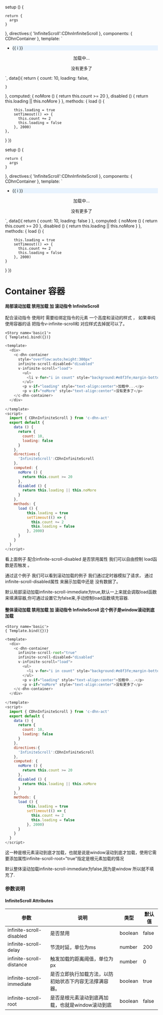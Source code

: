 

<Meta title='DHNUIDOCS/Container 容器'  />



  setup () {
    
    return {
      args
    }
  },
  directives:{
    'InfiniteScroll':CDhnInfiniteScroll
  },
  components: { CDhnContainer },
  template: `
  <div>
    <c-dhn-container infinite-scroll-root="true"   infinite-scroll-disabled="disabled"  v-bind="args" v-infinite-scroll="load">
      <ul>
        <li v-for="i in count" style="background:#e8f3fe;margin-bottom:5px">{{ i }}</li>
      </ul>
      <p v-if="loading" style="text-align:center">加载中...</p>
      <p v-if="noMore" style="text-align:center">没有更多了</p>
    </c-dhn-container>
  </div>
  `,
  data(){
    return {
        count: 10,
        loading: false,
     
    }
  },
  computed: {
      noMore () {
        return this.count >= 20
      },
      disabled () {
        return this.loading || this.noMore
      }
  },
  methods: {
    load () {
     
        this.loading = true
        setTimeout(() => {
          this.count += 2
          this.loading = false
        }, 2000)
    },
  }
})



  setup () {
    
    return {
      args
    }
  },
  directives:{
    'InfiniteScroll':CDhnInfiniteScroll
  },
  components: { CDhnContainer },
  template: `
  <div>
    <c-dhn-container  style="overflow:auto;height:300px"  infinite-scroll-disabled="disabled"  v-bind="args" v-infinite-scroll="load">
      <ul>
        <li v-for="i in count" style="background:#e8f3fe;margin-bottom:5px">{{ i }}</li>
      </ul>
      <p v-if="loading" style="text-align:center">加载中...</p>
      <p v-if="noMore" style="text-align:center">没有更多了</p>
    </c-dhn-container>
  </div>
  `,
  data(){
    return {
        count: 10,
        loading: false
    }
  },
  computed: {
      noMore () {
        return this.count >= 20
      },
      disabled () {
        return this.loading || this.noMore
      }
  },
  methods: {
    load () {
     
        this.loading = true
        setTimeout(() => {
          this.count += 2
          this.loading = false
        }, 2000)
    }
  }
})

# Container 容器










#### 局部滚动加载 禁用加载 加 滚动指令 InfiniteScroll

配合滚动指令 使用时 需要给绑定指令的元素 一个高度和滚动的样式 ，  如果单纯使用容器的话 把指令v-infinite-scroll和 对应样式去掉就可以了。

<Preview>
    
    <Story name='basic1'>
    { Template1.bind({})}
  </Story>
</Preview>


```javascript
<template>
  <div>
    <c-dhn-container  
      style="overflow:auto;height:300px" 
      infinite-scroll-disabled="disabled"   
      v-infinite-scroll="load">
        <ul>
          <li v-for="i in count" style="background:#e8f3fe;margin-bottom:5px">{{ i }}</li>
        </ul>
        <p v-if="loading" style="text-align:center">加载中...</p>
        <p v-if="noMore" style="text-align:center">没有更多了</p>
    </c-dhn-container>
  </div>
   
</template>
<script>
  import { CDhnInfiniteScroll } from 'c-dhn-act'
  export default {
    data () {
      return {
        count: 10,
        loading: false
      }
    },
    directives:{
      'InfiniteScroll':CDhnInfiniteScroll
    },
    computed: {
      noMore () {
        return this.count >= 20
      },
      disabled () {
        return this.loading || this.noMore
      }
    },
    methods: {
      load () {
          this.loading = true
          setTimeout(() => {
            this.count += 2
            this.loading = false
          }, 2000)
      }
    }
  }
</script>
```

看上面例子   配合infinite-scroll-disabled 是否禁用属性  我们可以自由控制 load函数是否触发 。

通过这个例子  我们可以看到滚动加载的例子  我们通过定时器模拟了请求， 通过infinite-scroll-disabled属性 来展示加载中还是 没有数据了。

默认局部滚动加载infinite-scroll-immediate为true,默认一上来就会调取load函数来填满容器,你可通过设置它为false来,手动控制load函数填充容器.






#### 整体滚动加载 禁用加载 加 滚动指令 InfiniteScroll 这个例子是window滚动到底加载

<Preview>
    
    <Story name='basic'>
    { Template.bind({})}
  </Story>
</Preview>

```javascript
<template>
  <div>
    <c-dhn-container 
      infinite-scroll-root="true"    
      infinite-scroll-disabled="disabled"   
      v-infinite-scroll="load">
        <ul>
          <li v-for="i in count" style="background:#e8f3fe;margin-bottom:5px">{{ i }}</li>
        </ul>
        <p v-if="loading" style="text-align:center">加载中...</p>
        <p v-if="noMore" style="text-align:center">没有更多了</p>
    </c-dhn-container>
  </div>
   
</template>
<script>
  import { CDhnInfiniteScroll } from 'c-dhn-act'
  export default {
    data () {
      return {
        count: 10,
        loading: false
      }
    },
    directives:{
      'InfiniteScroll':CDhnInfiniteScroll
    },
    computed: {
      noMore () {
        return this.count >= 20
      },
      disabled () {
        return this.loading || this.noMore
      }
    },
    methods: {
      load () {
          this.loading = true
          setTimeout(() => {
            this.count += 2
            this.loading = false
          }, 2000)
      }
    }
  }
</script>
```

这一种是根元素滚动到底才加载，也就是说是window滚动到底才加载，使用它需要添加属性infinite-scroll-root="true"指定是根元素加载的情况

默认整体滚动加载infinite-scroll-immediate为false,因为是window 所以就不填充了.








### 参数说明




#### InfiniteScroll Attributes


 <table width="100%">
    <thead>
        <tr>
            <th>参数</th>
            <th>说明</th>
            <th>类型</th>
            <th>默认值</th>
        </tr>
    </thead>
    <tbody>
        <tr>
            <td>infinite-scroll-disabled</td>
            <td>是否禁用</td>
            <td>boolean</td>
            <td>false</td>
        </tr>
        <tr>
            <td>infinite-scroll-delay</td>
            <td>节流时延，单位为ms</td>
            <td>number</td>
            <td>200</td>
        </tr>
        <tr>
            <td>infinite-scroll-distance</td>
            <td>触发加载的距离阈值，单位为px</td>
            <td>number</td>
            <td>0</td>
        </tr>
        <tr>
            <td>infinite-scroll-immediate</td>
            <td>是否立即执行加载方法，以防初始状态下内容无法撑满容器。</td>
            <td>boolean</td>
            <td>true</td>
        </tr>
        <tr>
            <td>infinite-scroll-root</td>
            <td>是否是根元素滚动到底再加载，也就是window滚动到底</td>
            <td>boolean</td>
            <td>false</td>
        </tr>
    </tbody>
    </table>







